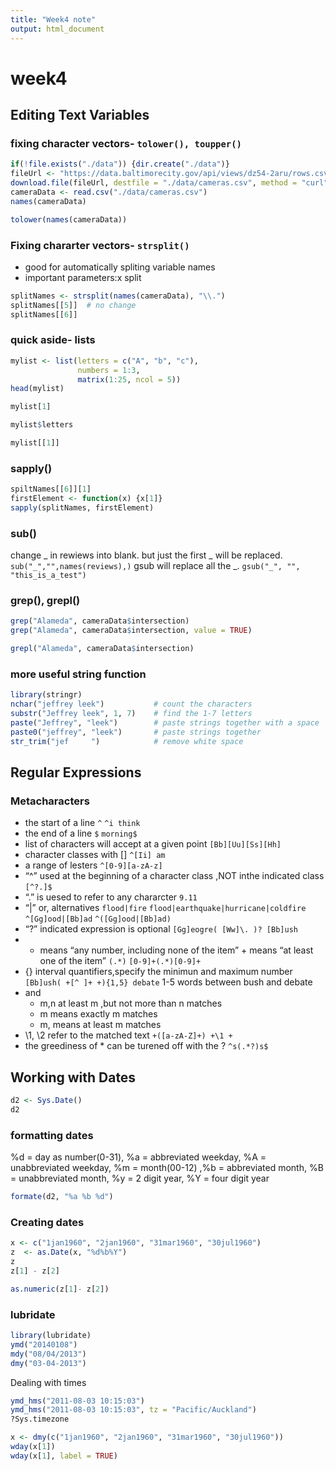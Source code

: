 ```yaml
---
title: "Week4 note"
output: html_document
---
```

# week4
## Editing Text Variables
### fixing character vectors- `tolower(), toupper()`

```r
if(!file.exists("./data")) {dir.create("./data")}
fileUrl <- "https://data.baltimorecity.gov/api/views/dz54-2aru/rows.csv?accessType=DOWNLOAD"
download.file(fileUrl, destfile = "./data/cameras.csv", method = "curl")
cameraData <- read.csv("./data/cameras.csv")
names(cameraData)
```

```r
tolower(names(cameraData))
```
### Fixing chararter vectors- `strsplit()`

- good for automatically spliting variable names
- important parameters:x split
```r
splitNames <- strsplit(names(cameraData), "\\.")
splitNames[[5]]  # no change
splitNames[[6]]
```
### quick aside- lists
```r
mylist <- list(letters = c("A", "b", "c"),
               numbers = 1:3,
               matrix(1:25, ncol = 5))
head(mylist)
```
```r
mylist[1]
```

```r
mylist$letters
```

```r
mylist[[1]]
```
### sapply()
```r
spiltNames[[6]][1]
firstElement <- function(x) {x[1]}
sapply(splitNames, firstElement)
```
### sub()
change _ in rewiews into blank. but just the first _ will be replaced.
`sub("_","",names(reviews),)`
gsub will replace all the _.
`gsub("_", "", "this_is_a_test")`

### grep(), grepl()

```r
grep("Alameda", cameraData$intersection)
grep("Alameda", cameraData$intersection, value = TRUE)

grepl("Alameda", cameraData$intersection)
```

### more useful string function

```r
library(stringr)
nchar("jeffrey leek")           # count the characters
substr("Jeffrey leek", 1, 7)    # find the 1-7 letters
paste("Jeffrey", "leek")        # paste strings together with a space
paste0("jeffrey", "leek")       # paste strings together
str_trim("jef     ")            # remove white space
```
## Regular Expressions
### Metacharacters
- the start of a line `^`
  `^i think`
- the end of a line `$`
  `morning$`
- list of characters will accept at a given point
  `[Bb][Uu][Ss][Hh]`
- character classes with []
  `^[Ii] am`
- a range of lesters
  `^[0-9][a-zA-z]`
- "^" used at the beginning of a character class ,NOT inthe indicated class
  `[^?.]$`
- "." is uesed to refer to any chararcter
  `9.11`
- "|" or, alternatives
  `flood|fire`
  `flood|earthquake|hurricane|coldfire`
  `^[Gg]ood|[Bb]ad`
  `^([Gg]ood|[Bb]ad)`
- "?" indicated expression is optional
  `[Gg]eogre( [Ww]\. )? [Bb]ush`
- * means "any number, including none of the item" + means "at least one of the item"
  `(.*)`
  `[0-9]+(.*)[0-9]+`
- {} interval quantifiers,specify the minimun and maximum number
  `[Bb]ush( +[^ ]+ +){1,5} debate` 
  1-5 words between bush and debate
- and
  - m,n at least m ,but not more than n matches
  - m means exactly m matches
  - m, means at least m matches
- \1, \2 refer to the matched text
  ` +([a-zA-Z]+) +\1 +`
- the greediness of * can be turened off with the ?
  `^s(.*?)s$`


## Working with Dates
```r
d2 <- Sys.Date()
d2
```
### formatting dates
%d = day as number(0-31), %a = abbreviated weekday, %A = unabbreviated weekday, %m = month(00-12)
,%b = abbreviated month, %B = unabbreviated month, %y = 2 digit year, %Y = four digit year

```r
formate(d2, "%a %b %d")
```

### Creating dates
```r
x <- c("1jan1960", "2jan1960", "31mar1960", "30jul1960")
z  <- as.Date(x, "%d%b%Y")
z
z[1] - z[2]

as.numeric(z[1]- z[2])

```
### lubridate

```r
library(lubridate)
ymd("20140108")
mdy("08/04/2013")
dmy("03-04-2013")
```
Dealing with times
```r
ymd_hms("2011-08-03 10:15:03")
ymd_hms("2011-08-03 10:15:03", tz = "Pacific/Auckland")
?Sys.timezone
```

```r
x <- dmy(c("1jan1960", "2jan1960", "31mar1960", "30jul1960"))
wday(x[1])
wday(x[1], label = TRUE)
```
